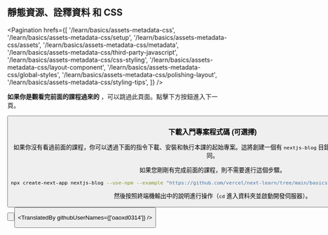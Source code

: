 
## 靜態資源、詮釋資料 和 CSS

<Pagination
  hrefs={[
    '/learn/basics/assets-metadata-css',
    '/learn/basics/assets-metadata-css/setup',
    '/learn/basics/assets-metadata-css/assets',
    '/learn/basics/assets-metadata-css/metadata',
    '/learn/basics/assets-metadata-css/third-party-javascript',
    '/learn/basics/assets-metadata-css/css-styling',
    '/learn/basics/assets-metadata-css/layout-component',
    '/learn/basics/assets-metadata-css/global-styles',
    '/learn/basics/assets-metadata-css/polishing-layout',
    '/learn/basics/assets-metadata-css/styling-tips',
  ]}
/>

<strong>如果你是觀看完前面的課程過來的</strong>
，可以跳過此頁面。點擊下方按鈕進入下一頁。

<Button
  content="前往下一頁 →"
  url="/learn/basics/assets-metadata-css/assets"
  basicStyle="text-white bg-[#0070f3]"
  hoverStyle="hover:opacity-90"
/>

### 下載入門專案程式碼 (可選擇)

如果你沒有看過前面的課程，你可以透過下面的指令下載、安裝和執行本課的起始專案。這將創建一個有 `nextjs-blog` 目錄的專案，使其與上一課的成果相同。

如果您剛剛有完成前面的課程，則不需要進行這個步驟。

```bash
npx create-next-app nextjs-blog --use-npm --example "https://github.com/vercel/next-learn/tree/main/basics/assets-metadata-css-starter"
```

然後按照終端機輸出中的說明進行操作（`cd` 進入資料夾並啟動開發伺服器）。

<Button
  content="← 返回上一頁"
  url="/learn/basics/assets-metadata-css"
  basicStyle="text-white bg-[#0070f3]"
  hoverStyle="hover:opacity-90"
/>

<Button
  content="前往下一頁 →"
  url="/learn/basics/assets-metadata-css/assets"
  basicStyle="text-white bg-[#0070f3]"
  hoverStyle="hover:opacity-90"
/>

<TranslatedBy githubUserNames={['oaoxd0314']} />
